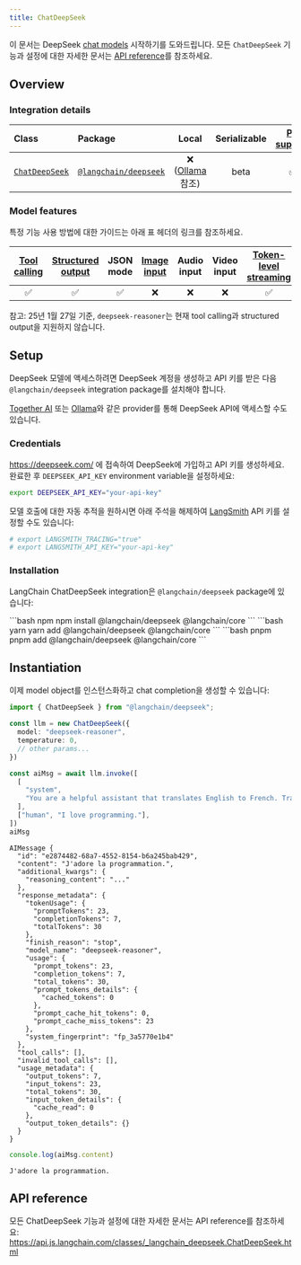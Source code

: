 ```yaml
---
title: ChatDeepSeek
---
```



이 문서는 DeepSeek [chat models](/oss/langchain/models) 시작하기를 도와드립니다. 모든 `ChatDeepSeek` 기능과 설정에 대한 자세한 문서는 [API reference](https://api.js.langchain.com/classes/_langchain_deepseek.ChatDeepSeek.html)를 참조하세요.

## Overview
### Integration details

| Class | Package | Local | Serializable | [PY support](https://python.langchain.com/docs/integrations/chat/deepseek) | Downloads | Version |
| :--- | :--- | :---: | :---: |  :---: | :---: | :---: |
| [`ChatDeepSeek`](https://api.js.langchain.com/classes/_langchain_deepseek.ChatDeepSeek.html) | [`@langchain/deepseek`](https://npmjs.com/@langchain/deepseek) | ❌ ([Ollama](/oss/integrations/chat/ollama) 참조) | beta | ✅ | <img src="https://img.shields.io/npm/dm/@langchain/deepseek?style=flat-square&label=%20&" alt="NPM - Downloads" /> | <img src="https://img.shields.io/npm/v/@langchain/deepseek?style=flat-square&label=%20&" alt="NPM - Version" /> |

### Model features

특정 기능 사용 방법에 대한 가이드는 아래 표 헤더의 링크를 참조하세요.

| [Tool calling](/oss/langchain/tools) | [Structured output](/oss/langchain/structured-output) | JSON mode | [Image input](/oss/langchain/messages#multimodal) | Audio input | Video input | [Token-level streaming](/oss/langchain/streaming/) | [Token usage](/oss/langchain/models#token-usage) | [Logprobs](/oss/langchain/models#log-probabilities) |
| :---: | :---: | :---: | :---: |  :---: | :---: | :---: | :---: | :---: |
| ✅ | ✅ | ✅ | ❌ | ❌ | ❌ | ✅ | ✅ | ✅ |

참고: 25년 1월 27일 기준, `deepseek-reasoner`는 현재 tool calling과 structured output을 지원하지 않습니다.

## Setup

DeepSeek 모델에 액세스하려면 DeepSeek 계정을 생성하고 API 키를 받은 다음 `@langchain/deepseek` integration package를 설치해야 합니다.

[Together AI](/oss/integrations/chat/togetherai) 또는 [Ollama](/oss/integrations/chat/ollama)와 같은 provider를 통해 DeepSeek API에 액세스할 수도 있습니다.

### Credentials

https://deepseek.com/ 에 접속하여 DeepSeek에 가입하고 API 키를 생성하세요. 완료한 후 `DEEPSEEK_API_KEY` environment variable을 설정하세요:

```bash
export DEEPSEEK_API_KEY="your-api-key"
```

모델 호출에 대한 자동 추적을 원하시면 아래 주석을 해제하여 [LangSmith](/langsmith/home) API 키를 설정할 수도 있습니다:

```bash
# export LANGSMITH_TRACING="true"
# export LANGSMITH_API_KEY="your-api-key"
```

### Installation

LangChain ChatDeepSeek integration은 `@langchain/deepseek` package에 있습니다:

<CodeGroup>
```bash npm
npm install @langchain/deepseek @langchain/core
```
```bash yarn
yarn add @langchain/deepseek @langchain/core
```
```bash pnpm
pnpm add @langchain/deepseek @langchain/core
```
</CodeGroup>

## Instantiation

이제 model object를 인스턴스화하고 chat completion을 생성할 수 있습니다:


```typescript
import { ChatDeepSeek } from "@langchain/deepseek";

const llm = new ChatDeepSeek({
  model: "deepseek-reasoner",
  temperature: 0,
  // other params...
})
```


```typescript
const aiMsg = await llm.invoke([
  [
    "system",
    "You are a helpful assistant that translates English to French. Translate the user sentence.",
  ],
  ["human", "I love programming."],
])
aiMsg
```
```output
AIMessage {
  "id": "e2874482-68a7-4552-8154-b6a245bab429",
  "content": "J'adore la programmation.",
  "additional_kwargs": {
    "reasoning_content": "..."
  },
  "response_metadata": {
    "tokenUsage": {
      "promptTokens": 23,
      "completionTokens": 7,
      "totalTokens": 30
    },
    "finish_reason": "stop",
    "model_name": "deepseek-reasoner",
    "usage": {
      "prompt_tokens": 23,
      "completion_tokens": 7,
      "total_tokens": 30,
      "prompt_tokens_details": {
        "cached_tokens": 0
      },
      "prompt_cache_hit_tokens": 0,
      "prompt_cache_miss_tokens": 23
    },
    "system_fingerprint": "fp_3a5770e1b4"
  },
  "tool_calls": [],
  "invalid_tool_calls": [],
  "usage_metadata": {
    "output_tokens": 7,
    "input_tokens": 23,
    "total_tokens": 30,
    "input_token_details": {
      "cache_read": 0
    },
    "output_token_details": {}
  }
}
```

```typescript
console.log(aiMsg.content)
```
```output
J'adore la programmation.
```

## API reference

모든 ChatDeepSeek 기능과 설정에 대한 자세한 문서는 API reference를 참조하세요: https://api.js.langchain.com/classes/_langchain_deepseek.ChatDeepSeek.html
```